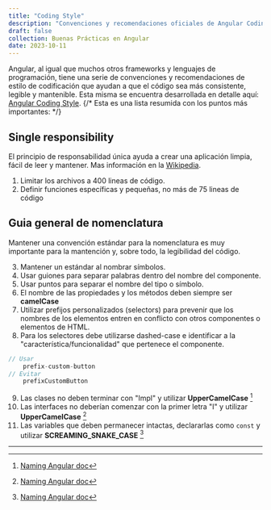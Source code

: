 ---
title: "Coding Style"
description: "Convenciones y recomendaciones oficiales de Angular Coding Style"
draft: false
collection: Buenas Prácticas en Angular
date: 2023-10-11
---

Angular, al igual que muchos otros frameworks y lenguajes de programación, tiene una serie de convenciones y recomendaciones de estilo de codificación que ayudan a que el código sea más consistente, legible y mantenible. Esta misma se encuentra desarrollada en detalle aquí: [Angular Coding Style](https://angular.io/guide/styleguide).
{/* Esta es una lista resumida con los puntos más importantes: */}

## Single responsibility

El principio de responsabilidad única ayuda a crear una aplicación limpia, fácil de leer y mantener. Mas información en la [Wikipedia](https://es.wikipedia.org/wiki/Principio_de_responsabilidad_%C3%BAnica).

1. Limitar los archivos a 400 lineas de código.
2. Definir funciones específicas y pequeñas, no más de 75 lineas de código

## Guia general de nomenclatura

Mantener una convención estándar para la nomenclatura es muy importante para la mantención y, sobre todo, la legibilidad del código.

3. Mantener un estándar al nombrar símbolos.
4. Usar guiones para separar palabras dentro del nombre del componente.
5. Usar puntos para separar el nombre del tipo o símbolo.
6. El nombre de las propiedades y los métodos deben siempre ser **camelCase**
7. Utilizar prefijos personalizados (selectors) para prevenir que los nombres de los elementos entren en conflicto con otros componentes o elementos de HTML.
8. Para los selectores debe utilizarse dashed-case e identificar a la "característica/funcionalidad" que pertenece el componente.

```c
// Usar
    prefix-custom-button
// Evitar
    prefixCustomButton
```

9. Las clases no deben terminar con "Impl" y utilizar **UpperCamelCase** [^1]
10. Las interfaces no deberían comenzar con la primer letra "I" y utilizar **UpperCamelCase** [^1]
11. Las variables que deben permanecer intactas, declararlas como `const` y utilizar **SCREAMING_SNAKE_CASE** [^1]

---

[^1]: [Naming Angular doc](https://github.com/angular/angular/blob/main/docs/NAMING.md)
